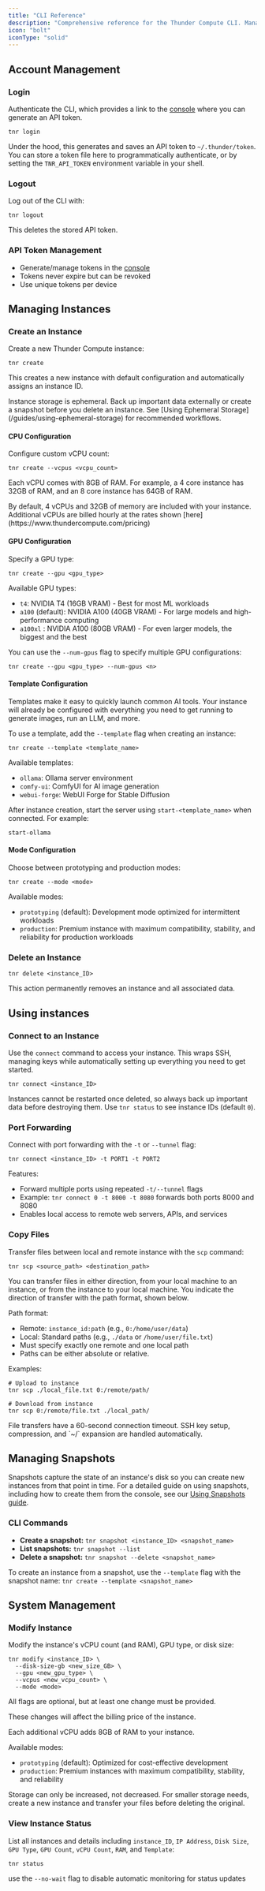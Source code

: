 ```yaml
---
title: "CLI Reference"
description: "Comprehensive reference for the Thunder Compute CLI. Manage instances (create, delete), configure GPUs/CPUs, handle files, and use snapshots."
icon: "bolt"
iconType: "solid"
---
```


## Account Management

### Login

Authenticate the CLI, which provides a link to the [console](https://console.thundercompute.com/settings?tab=tokens) where you can generate an API token.

```
tnr login
```

Under the hood, this generates and saves an API token to `~/.thunder/token`. You can store a token file here to programmatically authenticate, or by setting the `TNR_API_TOKEN` environment variable in your shell.

### Logout

Log out of the CLI with:

```
tnr logout
```

This deletes the stored API token.

### API Token Management

- Generate/manage tokens in the [console](https://console.thundercompute.com/settings?tab=tokens)
- Tokens never expire but can be revoked
- Use unique tokens per device

## Managing Instances

### Create an Instance

Create a new Thunder Compute instance:

```
tnr create
```

This creates a new instance with default configuration and automatically assigns an instance ID.

<Note>
  Instance storage is ephemeral. Back up important data externally or create a snapshot before you delete an instance. See [Using Ephemeral Storage](/guides/using-ephemeral-storage) for recommended workflows.
</Note>

#### CPU Configuration

Configure custom vCPU count:

```
tnr create --vcpus <vcpu_count>
```

Each vCPU comes with 8GB of RAM. For example, a 4 core instance has 32GB of RAM, and an 8 core instance has 64GB of RAM.

<Note>
  By default, 4 vCPUs and 32GB of memory are included with your instance. Additional vCPUs are
  billed hourly at the rates shown [here](https://www.thundercompute.com/pricing)
</Note>

#### GPU Configuration

Specify a GPU type:

```
tnr create --gpu <gpu_type>
```

Available GPU types:

- `t4`: NVIDIA T4 (16GB VRAM) - Best for most ML workloads
- `a100` (default): NVIDIA A100 (40GB VRAM) - For large models and high-performance computing
- `a100xl` : NVIDIA A100 (80GB VRAM) - For even larger models, the biggest and the best

You can use the `--num-gpus` flag to specify multiple GPU configurations:

```
tnr create --gpu <gpu_type> --num-gpus <n>
```

#### Template Configuration

Templates make it easy to quickly launch common AI tools. Your instance will already be configured with everything you need to get running to generate images, run an LLM, and more.

To use a template, add the `--template` flag when creating an instance:

```
tnr create --template <template_name>
```

Available templates:

- `ollama`: Ollama server environment
- `comfy-ui`: ComfyUI for AI image generation
- `webui-forge`: WebUI Forge for Stable Diffusion

After instance creation, start the server using `start-<template_name>` when connected. For example:

```
start-ollama
```

#### Mode Configuration

Choose between prototyping and production modes:

```
tnr create --mode <mode>
```

Available modes:
- `prototyping` (default): Development mode optimized for intermittent workloads
- `production`: Premium instance with maximum compatibility, stability, and reliability for production workloads

### Delete an Instance

```
tnr delete <instance_ID>
```

<Warning>
  This action permanently removes an instance and all associated data.
</Warning>

## Using instances

### Connect to an Instance

Use the `connect` command to access your instance. This wraps SSH, managing keys while automatically setting up everything you need to get started.

```
tnr connect <instance_ID>
```

Instances cannot be restarted once deleted, so always back up important data before destroying them. Use `tnr status` to see instance IDs (default `0`).

### Port Forwarding

Connect with port forwarding with the `-t` or `--tunnel` flag:

```
tnr connect <instance_ID> -t PORT1 -t PORT2
```

Features:

- Forward multiple ports using repeated `-t/--tunnel` flags
- Example: `tnr connect 0 -t 8000 -t 8080` forwards both ports 8000 and 8080
- Enables local access to remote web servers, APIs, and services

### Copy Files

Transfer files between local and remote instance with the `scp` command:

```
tnr scp <source_path> <destination_path>
```

You can transfer files in either direction, from your local machine to an instance, or from the instance to your local machine. You indicate the direction of transfer with the path format, shown below.

Path format:

- Remote: `instance_id:path` (e.g., `0:/home/user/data`)
- Local: Standard paths (e.g., `./data` or `/home/user/file.txt`)
- Must specify exactly one remote and one local path
- Paths can be either absolute or relative.

Examples:

```
# Upload to instance
tnr scp ./local_file.txt 0:/remote/path/

# Download from instance
tnr scp 0:/remote/file.txt ./local_path/
```

<Note>
  File transfers have a 60-second connection timeout. SSH key setup,
  compression, and `~/` expansion are handled automatically.
</Note>

## Managing Snapshots

Snapshots capture the state of an instance's disk so you can create new instances from that point in time. For a detailed guide on using snapshots, including how to create them from the console, see our [Using Snapshots guide](/guides/using-snapshots).

### CLI Commands

- **Create a snapshot:** `tnr snapshot <instance_ID> <snapshot_name>`
- **List snapshots:** `tnr snapshot --list`
- **Delete a snapshot:** `tnr snapshot --delete <snapshot_name>`

To create an instance from a snapshot, use the `--template` flag with the snapshot name:
`tnr create --template <snapshot_name>`

## System Management

### Modify Instance

Modify the instance's vCPU count (and RAM), GPU type, or disk size:

```
tnr modify <instance_ID> \
  --disk-size-gb <new_size_GB> \
  --gpu <new_gpu_type> \
  --vcpus <new_vcpu_count> \
  --mode <mode>
```

All flags are optional, but at least one change must be provided.

These changes will affect the billing price of the instance.

Each additional vCPU adds 8GB of RAM to your instance.

Available modes:
- `prototyping` (default): Optimized for cost-effective development
- `production`: Premium instances with maximum compatibility, stability, and reliability

<Warning>
  Storage can only be increased, not decreased. For smaller storage needs,
  create a new instance and transfer your files before deleting the original.
</Warning>

### View Instance Status

List all instances and details including `instance_ID`, `IP Address`, `Disk Size`, `GPU Type`, `GPU Count`, `vCPU Count`, `RAM`, and `Template`:

```
tnr status
```

use the `--no-wait` flag to disable automatic monitoring for status updates
